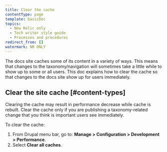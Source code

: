 ```yaml
---
title: Clear the cache
contentType: page
template: basicDoc
topics:
  - New Relic only
  - Tech writer style guide
  - Processes and procedures
redirect_from: []
watermark: NR ONLY
---
```


The docs site caches some of its content in a variety of ways. This means that changes to the taxonomy/navigation will sometimes take a little while to show up to some or all users. This doc explains how to clear the cache so that changes to the docs site show up for users immediately.

## Clear the site cache [#content-types]

<Callout variant="important">
  Clearing the cache may result in performance decrease while cache is rebuilt. Clear the cache only if you are publishing a taxonomy-related change that you think is important users see immediately.
</Callout>

To clear the cache:

1. From Drupal menu bar, go to: **Manage > Configuration > Development > Performance**.
2. Select **Clear all caches**.

